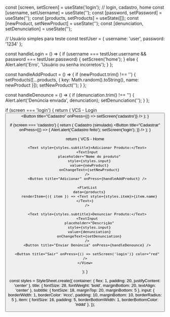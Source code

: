 
  const [screen, setScreen] = useState('login'); // login, cadastro, home
  const [username, setUsername] = useState('');
  const [password, setPassword] = useState('');
  const [products, setProducts] = useState([]);
  const [newProduct, setNewProduct] = useState('');
  const [denunciation, setDenunciation] = useState('');

  // Usuário simples para teste
  const testUser = { username: 'user', password: '1234' };

  const handleLogin = () => {
    if (username === testUser.username && password === testUser.password) {
      setScreen('home');
    } else {
      Alert.alert('Erro', 'Usuário ou senha incorretos');
    }
  };

  const handleAddProduct = () => {
    if (newProduct.trim() !== '') {
      setProducts([...products, { key: Math.random().toString(), name: newProduct }]);
      setNewProduct('');
    }
  };

  const handleDenounce = () => {
    if (denunciation.trim() !== '') {
      Alert.alert('Denúncia enviada', denunciation);
      setDenunciation('');
    }
  };

  if (screen === 'login') {
    return (
      <View style={styles.container}>
        <Text style={styles.title}>VCS - Login</Text>
        <TextInput
          placeholder="Usuário"
          style={styles.input}
          value={username}
          onChangeText={setUsername}
        />
        <TextInput
          placeholder="Senha"
          style={styles.input}
          secureTextEntry
          value={password}
          onChangeText={setPassword}
        />
        <Button title="Entrar" onPress={handleLogin} />
        <Button title="Cadastro" onPress={() => setScreen('cadastro')} />
      </View>
    );
  }

  if (screen === 'cadastro') {
    return (
      <View style={styles.container}>
        <Text style={styles.title}>Cadastro (simulado)</Text>
        <TextInput placeholder="Usuário" style={styles.input} />
        <TextInput placeholder="Senha" style={styles.input} secureTextEntry />
        <Button title="Cadastrar" onPress={() => { Alert.alert('Cadastro feito'); setScreen('login'); }} />
      </View>
    );
  }

  return (
    <View style={styles.container}>
      <Text style={styles.title}>VCS - Home</Text>

      <Text style={styles.subtitle}>Adicionar Produto:</Text>
      <TextInput
        placeholder="Nome do produto"
        style={styles.input}
        value={newProduct}
        onChangeText={setNewProduct}
      />
      <Button title="Adicionar" onPress={handleAddProduct} />

      <FlatList
        data={products}
        renderItem={({ item }) => <Text style={styles.item}>{item.name}</Text>}
      />

      <Text style={styles.subtitle}>Denunciar Produto:</Text>
      <TextInput
        placeholder="Descrição"
        style={styles.input}
        value={denunciation}
        onChangeText={setDenunciation}
      />
      <Button title="Enviar Denúncia" onPress={handleDenounce} />
      
      <Button title="Sair" onPress={() => setScreen('login')} color="red" />
    </View>
  );
}

const styles = StyleSheet.create({
  container: { flex: 1, padding: 20, justifyContent: 'center' },
  title: { fontSize: 28, fontWeight: 'bold', marginBottom: 20, textAlign: 'center' },
  subtitle: { fontSize: 18, marginTop: 20, marginBottom: 5 },
  input: { borderWidth: 1, borderColor: '#ccc', padding: 10, marginBottom: 10, borderRadius: 5 },
  item: { fontSize: 16, padding: 5, borderBottomWidth: 1, borderBottomColor: '#ddd' },
});

